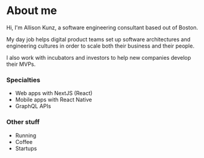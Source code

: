 
# About me

Hi, I'm Allison Kunz, a software engineering consultant based out of Boston.

My day job helps digital product teams set up software architectures and engineering cultures in order to scale both their business and their people.

I also work with incubators and investors to help new companies develop their MVPs.

### Specialties

- Web apps with NextJS (React)
- Mobile apps with React Native
- GraphQL APIs

### Other stuff

- Running
- Coffee
- Startups

<Contact />
